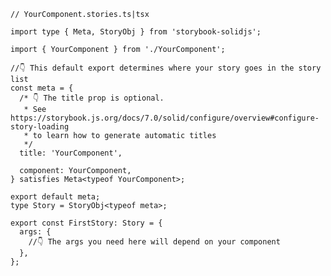 ```tsx
// YourComponent.stories.ts|tsx

import type { Meta, StoryObj } from 'storybook-solidjs';

import { YourComponent } from './YourComponent';

//👇 This default export determines where your story goes in the story list
const meta = {
  /* 👇 The title prop is optional.
   * See https://storybook.js.org/docs/7.0/solid/configure/overview#configure-story-loading
   * to learn how to generate automatic titles
   */
  title: 'YourComponent',

  component: YourComponent,
} satisfies Meta<typeof YourComponent>;

export default meta;
type Story = StoryObj<typeof meta>;

export const FirstStory: Story = {
  args: {
    //👇 The args you need here will depend on your component
  },
};
```
